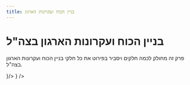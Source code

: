 ```yaml
---
title: בניין הכוח ועקרונות הארגון
---
```




# בניין הכוח ועקרונות הארגון בצה"ל

פרק זה מחולק לכמה חלקים ויסביר בפירוט את כל חלקי בניין הכוח ועקרונות הארגון בצה"ל.


<Cards>
  <Card style={{fontSize: '21px'}} title="ארגון צבאי" href="/tkina/building/milorg" icon={<img src={soldier.src} width="32" height="32" />}/>
  <Card style={{fontSize: '21px'}} title='תהליך התכנון בצה"ל' href="/tkina/building/plan" icon={<img src={plan.src} width="32" height="32" />} />
</Cards>
